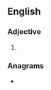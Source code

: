 ==English==

===Adjective===
{{en-adj|-}}

# {{obsolete spelling of|en|first}}

===Anagrams===
* {{anagrams|en|a=efirst|Fister|efrits|firest|fister|freits|refits|resift|rifest|sifter|strife}}